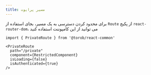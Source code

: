 ```yaml
---
title: مسیر پرایوت
---
```


برای محدود کردن دسترسی به یک مسیر، بجای استفاده از `Route` از پکیج `react-router-dom`، می توانید از این کامپوننت استفاده کنید

```
import { PrivateRoute } from '@torob/react-common'

<PrivateRoute
  path="/private"
  component={RestrictedComponent}
  isLoading={false}
  isAuthenticated={true}
/>
```